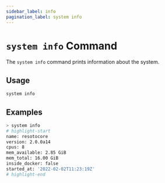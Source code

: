 ```yaml
---
sidebar_label: info
pagination_label: system info
---
```


# `system info` Command

The `system info` command prints information about the system.

## Usage

```bash
system info
```

## Examples

```bash
> system info
# highlight-start
name: resotocore
version: 2.0.0a14
cpus: 8
mem_available: 2.85 GiB
mem_total: 16.00 GiB
inside_docker: false
started_at: '2022-02-02T11:23:19Z'
# highlight-end
```
